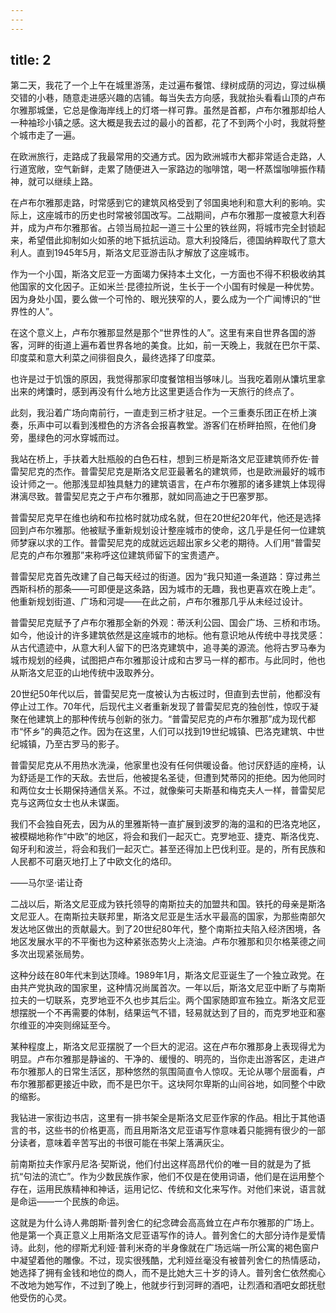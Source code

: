 ```yaml
---
---
---
```

title: 2
---




第二天，我花了一个上午在城里游荡，走过遍布餐馆、绿树成荫的河边，穿过纵横交错的小巷，随意走进感兴趣的店铺。每当失去方向感，我就抬头看看山顶的卢布尔雅那城堡，它总是像海岸线上的灯塔一样可靠。虽然是首都，卢布尔雅那却给人一种袖珍小镇之感。这大概是我去过的最小的首都，花了不到两个小时，我就将整个城市走了一遍。

在欧洲旅行，走路成了我最常用的交通方式。因为欧洲城市大都非常适合走路，人行道宽敞，空气新鲜，走累了随便进入一家路边的咖啡馆，喝一杯蒸馏咖啡振作精神，就可以继续上路。

在卢布尔雅那走路，时常感到它的建筑风格受到了邻国奥地利和意大利的影响。实际上，这座城市的历史也时常被邻国改写。二战期间，卢布尔雅那一度被意大利吞并，成为卢布尔雅那省。占领当局拉起一道三十公里的铁丝网，将城市完全封锁起来，希望借此抑制如火如荼的地下抵抗运动。意大利投降后，德国纳粹取代了意大利人。直到1945年5月，斯洛文尼亚游击队才解放了这座城市。

作为一个小国，斯洛文尼亚一方面竭力保持本土文化，一方面也不得不积极收纳其他国家的文化因子。正如米兰·昆德拉所说，生长于一个小国有时候是一种优势。因为身处小国，要么做一个可怜的、眼光狭窄的人，要么成为一个广闻博识的“世界性的人”。

在这个意义上，卢布尔雅那显然是那个“世界性的人”。这里有来自世界各国的游客，河畔的街道上遍布着世界各地的美食。比如，前一天晚上，我就在巴尔干菜、印度菜和意大利菜之间徘徊良久，最终选择了印度菜。

也许是过于饥饿的原因，我觉得那家印度餐馆相当够味儿。当我吃着刚从馕坑里拿出来的烤馕时，感到再没有什么地方比这里更适合作为一天旅行的终点了。

此刻，我沿着广场向南前行，一直走到三桥才驻足。一个三重奏乐团正在桥上演奏，乐声中可以看到浅橙色的方济各会报喜教堂。游客们在桥畔拍照，在他们身旁，墨绿色的河水穿城而过。

我站在桥上，手扶着大肚瓶般的白色石柱，想到三桥是斯洛文尼亚建筑师乔佐·普雷契尼克的杰作。普雷契尼克是斯洛文尼亚最著名的建筑师，也是欧洲最好的城市设计师之一。他那浅显却独具魅力的建筑语言，在卢布尔雅那的诸多建筑上体现得淋漓尽致。普雷契尼克之于卢布尔雅那，就如同高迪之于巴塞罗那。

普雷契尼克早在维也纳和布拉格时就功成名就，但在20世纪20年代，他还是选择回到卢布尔雅那。他被赋予重新规划设计整座城市的使命，这几乎是任何一位建筑师梦寐以求的工作。普雷契尼克的成就远远超出家乡父老的期待。人们用“普雷契尼克的卢布尔雅那”来称呼这位建筑师留下的宝贵遗产。

普雷契尼克首先改建了自己每天经过的街道。因为“我只知道一条道路：穿过弗兰西斯科桥的那条——可即便是这条路，因为城市的无趣，我也更喜欢在晚上走”。他重新规划街道、广场和河堤——在此之前，卢布尔雅那几乎从未经过设计。

普雷契尼克赋予了卢布尔雅那全新的外观：蒂沃利公园、国会广场、三桥和市场。如今，他设计的许多建筑依然是这座城市的地标。他有意识地从传统中寻找灵感：从古代遗迹中，从意大利人留下的巴洛克建筑中，追寻美的源流。他将古罗马奉为城市规划的经典，试图把卢布尔雅那设计成和古罗马一样的都市。与此同时，他也从斯洛文尼亚的山地传统中汲取养分。

20世纪50年代以后，普雷契尼克一度被认为古板过时，但直到去世前，他都没有停止过工作。70年代，后现代主义者重新发现了普雷契尼克的独创性，惊叹于凝聚在他建筑上的那种传统与创新的张力。“普雷契尼克的卢布尔雅那”成为现代都市“怀乡”的典范之作。因为在这里，人们可以找到19世纪城镇、巴洛克建筑、中世纪城镇，乃至古罗马的影子。

普雷契尼克从不用热水洗澡，他家里也没有任何供暖设备。他讨厌舒适的座椅，认为舒适是工作的天敌。去世后，他被提名圣徒，但遭到梵蒂冈的拒绝。因为他同时和两位女士长期保持通信关系。不过，就像柴可夫斯基和梅克夫人一样，普雷契尼克与这两位女士也从未谋面。

我们不会独自死去，因为从的里雅斯特一直扩展到波罗的海的温和的巴洛克地区，被模糊地称作“中欧”的地区，将会和我们一起灭亡。克罗地亚、捷克、斯洛伐克、匈牙利和波兰，将会和我们一起灭亡。甚至还得加上巴伐利亚。是的，所有民族和人民都不可磨灭地打上了中欧文化的烙印。

——马尔坚·诺让奇

二战以后，斯洛文尼亚成为铁托领导的南斯拉夫的加盟共和国。铁托的母亲是斯洛文尼亚人。在南斯拉夫联邦里，斯洛文尼亚是生活水平最高的国家，为那些南部欠发达地区做出的贡献最大。到了20世纪80年代，整个南斯拉夫陷入经济困境，各地区发展水平的不平衡也为这种紧张态势火上浇油。卢布尔雅那和贝尔格莱德之间多次出现紧张局势。

这种分歧在80年代末到达顶峰。1989年1月，斯洛文尼亚诞生了一个独立政党。在由共产党执政的国家里，这种情况尚属首次。一年以后，斯洛文尼亚中断了与南斯拉夫的一切联系，克罗地亚不久也步其后尘。两个国家随即宣布独立。斯洛文尼亚想摆脱一个不再需要的体制，结果运气不错，轻易就达到了目的，而克罗地亚和塞尔维亚的冲突则绵延至今。

某种程度上，斯洛文尼亚摆脱了一个巨大的泥沼。这在卢布尔雅那身上表现得尤为明显。卢布尔雅那是静谧的、干净的、缓慢的、明亮的，当你走出游客区，走进卢布尔雅那人的日常生活区，那种悠然的氛围简直令人惊叹。无论从哪个层面看，卢布尔雅那都更接近中欧，而不是巴尔干。这块阿尔卑斯的山间谷地，如同整个中欧的缩影。

我钻进一家街边书店，这里有一排书架全是斯洛文尼亚作家的作品。相比于其他语言的书，这些书的价格更高，而且用斯洛文尼亚语写作意味着只能拥有很少的一部分读者，意味着辛苦写出的书很可能在书架上落满灰尘。

前南斯拉夫作家丹尼洛·契斯说，他们付出这样高昂代价的唯一目的就是为了抵抗“句法的流亡”。作为少数民族作家，他们不仅是在使用词语，他们是在运用整个存在，运用民族精神和神话，运用记忆、传统和文化来写作。对他们来说，语言就是命运——一个民族的命运。

这就是为什么诗人弗朗斯·普列舍仁的纪念碑会高高耸立在卢布尔雅那的广场上。他是第一个真正意义上用斯洛文尼亚语写作的诗人。普列舍仁的大部分诗作是爱情诗。此刻，他的缪斯尤利娅·普利米奇的半身像就在广场远端一所公寓的褐色窗户中凝望着他的雕像。不过，现实很残酷，尤利娅丝毫没有被普列舍仁的热情感动，她选择了拥有金钱和地位的商人，而不是比她大三十岁的诗人。普列舍仁依然痴心不改地为她写作，不过到了晚上，他就步行到河畔的酒吧，让烈酒和酒吧女郎抚慰他受伤的心灵。